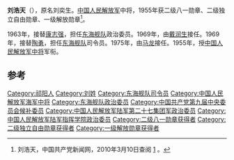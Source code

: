 {{noteTA
|1=zh-hans:蒋介石;zh-hk:蒋介石;zh-tw:蒋中正;
|2=zh-hans:斯大林;zh-hk:史太林;zh-tw:史達林;
|3=zh-cn:朝鲜战争; zh-sg:韩战; zh-tw:韓戰; zh-hk:韓戰;}}
{{Infobox_officeholder
| name = 刘浩天
| image name = Liuhaotian.jpg
| width = 200
| now = 
| period = 
| Sex =
| different name =刘昆
| party = {{中国共产党}}
| nationality = {{PRC}}
| Native place =
| date of birth = 1912年11月5日
| place of birth = {{ROC-1912}}[[江西省|江西省]][[宁都县|宁都县]]第二区龟庄乡湖背村
| date of death = {{death date and age|1984|1|9|1912|11|5}}
| place of death = {{PRC}}[[上海|上海]]
| religion = [[共产主义|共产主义]]
| spouse = 
| relatives = 
| educate = 
* 少年时期无
* 1952年7月，南京军事学院高级速成系
| past =
* 红军补充师政治部科长、红1军团连长
* 八路军总部随营学校特派员、组织股股长
* 抗日军政大学第一分校政治教员、政治部组织科科长、政治部副主任
* 八路军第115师教导第2旅政治部副主任
* 胶东军区教导第2团政治委员、北海军分区政治委员兼中共北海地委书记
* 胶东军区第5师政治委员
* 华东野战军第9纵队政治部主任、政治委员
* 第三野战军第27军政治委员
* 中国人民志愿军第9兵团军政治委员
* 总高级步兵学校政治部主任、副政治委员、政治委员
* 军事学院副政治委员兼政治部主任、院长
* 海军东海舰队政治委员、司令员
| work =
}}
'''刘浩天'''（{{bd|1912年|11月5日|1984年|1月9日}}），原名刘奕生。[[中国人民解放军|中国人民解放军]]中将，1955年获二级八一勋章、二级独立自由勋章、一级解放勋章<ref name="官方">刘浩天，中国共产党新闻网，2010年3月10日查阅 [http://dangshi.people.com.cn/GB/165617/165618/166491/167908/9975111.html] {{Wayback|url=http://dangshi.people.com.cn/GB/165617/165618/166491/167908/9975111.html |date=20160304085138 }}。</ref>。

1963年，接替[[康志强|康志强]]，担任[[东海舰队|东海舰队]]政治委员。1969年，由[[戴润生|戴润生]]接任。1969年，接替[[陶勇|陶勇]]，担任[[东海舰队|东海舰队]]司令员。1975年，由[[马龙|马龙]]接任。1955年，授[[中国人民解放军中将|中国人民解放军中将]]军衔。

== 参考 ==
{{reflist}}
{{start box}}
{{s-mil}}
{{succession box|[[康志强|康志强]]|[[戴润生|戴润生]]|[[中国人民解放军|中国人民解放军]][[东海舰队|东海舰队]]政治委员|1963年11月-1969年2月}}
{{succession box|[[陶勇|陶勇]]|[[马龙|马龙]]|[[中国人民解放军|中国人民解放军]][[东海舰队|东海舰队]]司令员|1969年2月-1975年8月}}
{{end box}}
{{中國人民解放軍開國中將}}
[[Category:祁阳人|Category:祁阳人]]
[[Category:刘姓|Category:刘姓]]
[[Category:东海舰队司令员|Category:东海舰队司令员]]
[[Category:中国人民解放军海军中将|Category:中国人民解放军海军中将]]
[[Category:东海舰队政治委员|Category:东海舰队政治委员]]
[[Category:中国共产党第九届中央委员会候补委员|Category:中国共产党第九届中央委员会候补委员]]
[[Category:中国人民解放军陆军第二十七集团军政治委员|Category:中国人民解放军陆军第二十七集团军政治委员]]
[[Category:中国人民解放军陆军指挥学院政治委员|Category:中国人民解放军陆军指挥学院政治委员]]
[[Category:二级八一勋章获得者|Category:二级八一勋章获得者]]
[[Category:二级独立自由勋章获得者|Category:二级独立自由勋章获得者]]
[[Category:一级解放勋章获得者|Category:一级解放勋章获得者]]